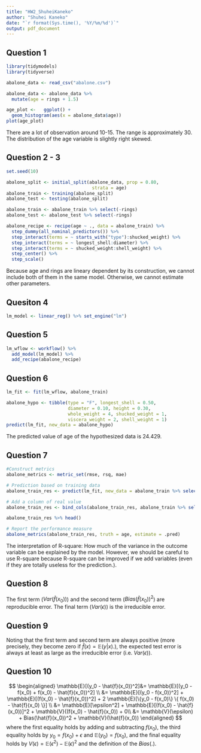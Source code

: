 ```yaml
---
title: "HW2_ShuheiKaneko"
author: "Shuhei Kaneko"
date: "`r format(Sys.time(), '%Y/%m/%d')`"
output: pdf_document
---
```


## Question 1

```r
library(tidymodels)
library(tidyverse)

abalone_data <- read_csv("abalone.csv")

abalone_data <- abalone_data %>%
  mutate(age = rings + 1.5)

age_plot <-   ggplot() +
  geom_histogram(aes(x = abalone_data$age))
plot(age_plot)
```

There are a lot of observation around 10-15. The range is approximately 30. The distribution of the age variable is slightly right skewed.

## Question 2 - 3

```r
set.seed(10)

abalone_split <- initial_split(abalone_data, prop = 0.80,
                                strata = age)
abalone_train <- training(abalone_split)
abalone_test <- testing(abalone_split)

abalone_train <- abalone_train %>% select(-rings)
abalone_test <- abalone_test %>% select(-rings)

abalone_recipe <- recipe(age ~ ., data = abalone_train) %>%
  step_dummy(all_nominal_predictors()) %>%
  step_interact(terms = ~ starts_with("type"):shucked_weight) %>%
  step_interact(terms = ~ longest_shell:diameter) %>%
  step_interact(terms = ~ shucked_weight:shell_weight) %>%
  step_center() %>%
  step_scale()

```

Because age and rings are lineary dependent by its construction, we cannot include both of them in the same model. Otherwise, we cannot estimate other parameters.

## Quesiton 4

```r
lm_model <- linear_reg() %>% set_engine("lm")
```

## Question 5

```r
lm_wflow <- workflow() %>% 
  add_model(lm_model) %>% 
  add_recipe(abalone_recipe)
```

## Question 6

```r
lm_fit <- fit(lm_wflow, abalone_train)

abalone_hypo <- tibble(type = "F", longest_shell = 0.50, 
                       diameter = 0.10, height = 0.30, 
                       whole_weight = 4, shucked_weight = 1,
                       viscera_weight = 2, shell_weight = 1)
predict(lm_fit, new_data = abalone_hypo)
```

The predicted value of age of the hypothesized data is 24.429.

## Question 7

```r
#Construct metrics
abalone_metrics <- metric_set(rmse, rsq, mae)

# Prediction based on training data
abalone_train_res <- predict(lm_fit, new_data = abalone_train %>% select(-age))

# Add a column of real value
abalone_train_res <- bind_cols(abalone_train_res, abalone_train %>% select(age))

abalone_train_res %>% head()

# Report the performance measure
abalone_metrics(abalone_train_res, truth = age, estimate = .pred)
```

The interpretation of R-square: How much of the variance in the outcome variable can be explained by the model. However, we should be careful to use R-square because R-square can be improved if we add variables (even if they are totally useless for the prediction.).

## Question 8

The first term ($Var(\hat{f}(x_0))$) and the second term ($Bias(\hat{f}(x_0))^2$) are reproducible error. The final term ($Var(\epsilon)$) is the irreducible error.

## Question 9

Noting that the first term and second term are always positive (more precisely, they become zero if $\hat{f}(x) = \mathbb{E}(y|x)$.), the expected test error is always at least as large as the irreducible error (i.e. $Var(\epsilon)$).

## Question 10

$$
\begin{aligned}
  \mathbb{E}[(y_0 - \hat{f}(x_0))^2]&= \mathbb{E}[(y_0 - f(x_0) + f(x_0) - \hat{f}(x_0))^2] \\
      &= \mathbb{E}[(y_0 - f(x_0))^2] + \mathbb{E}[(f(x_0) - \hat{f}(x_0))^2] + 2 \mathbb{E}[\{y_0 - f(x_0)\} \{ f(x_0) - \hat{f}(x_0) \}] \\
      &= \mathbb{E}[\epsilon^2] + \mathbb{E}[(f(x_0) - \hat{f}(x_0))]^2 + \mathbb{V}((f(x_0) - \hat{f}(x_0)) + 0\\
      &= \mathbb{V}(\epsilon) + Bias(\hat{f}(x_0))^2 + \mathbb{V}(\hat{f}(x_0))
\end{aligned}
$$
where the first equality holds by adding and subtracting $f(x_0)$, the third equality holds by $y_0 = f(x_0) + \epsilon$ and $\mathbb{E}(y_0) = f(x_0)$, and the final equality holds by $V(\epsilon) = \mathbb{E}(\epsilon^2) - \mathbb{E}(\epsilon)^2$ and the definition of the $Bias(.)$.